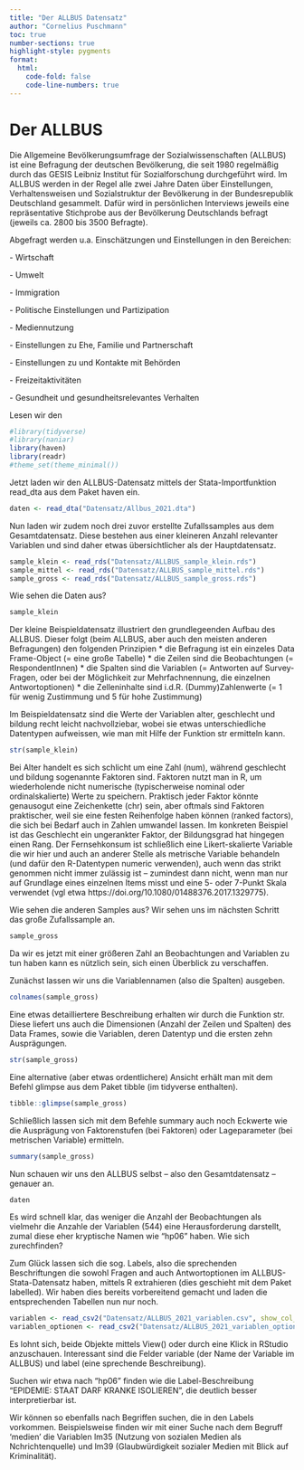 ```yaml
---
title: "Der ALLBUS Datensatz"
author: "Cornelius Puschmann"
toc: true
number-sections: true
highlight-style: pygments
format:
  html:
    code-fold: false
    code-line-numbers: true
---
```


# Der ALLBUS

Die Allgemeine Bevölkerungsumfrage der Sozialwissenschaften (ALLBUS) ist eine Befragung der deutschen Bevölkerung, die seit 1980 regelmäßig durch das GESIS Leibniz Institut für Sozialforschung durchgeführt wird. Im ALLBUS werden in der Regel alle zwei Jahre Daten über Einstellungen, Verhaltensweisen und Sozialstruktur der Bevölkerung in der Bundesrepublik Deutschland gesammelt. Dafür wird in persönlichen Interviews jeweils eine repräsentative Stichprobe aus der Bevölkerung Deutschlands befragt (jeweils ca. 2800 bis 3500 Befragte).

Abgefragt werden u.a. Einschätzungen und Einstellungen in den Bereichen:

\- Wirtschaft

\- Umwelt

\- Immigration

\- Politische Einstellungen und Partizipation

\- Mediennutzung

\- Einstellungen zu Ehe, Familie und Partnerschaft

\- Einstellungen zu und Kontakte mit Behörden

\- Freizeitaktivitäten

\- Gesundheit und gesundheitsrelevantes Verhalten

Lesen wir den

```r
#library(tidyverse)
#library(naniar)
library(haven)
library(readr)
#theme_set(theme_minimal())
```

Jetzt laden wir den ALLBUS-Datensatz mittels der Stata-Importfunktion read_dta aus dem Paket haven ein.

```r
daten <- read_dta("Datensatz/Allbus_2021.dta")
```

Nun laden wir zudem noch drei zuvor erstellte Zufallssamples aus dem Gesamtdatensatz. Diese bestehen aus einer kleineren Anzahl relevanter Variablen und sind daher etwas übersichtlicher als der Hauptdatensatz.

```r
sample_klein <- read_rds("Datensatz/ALLBUS_sample_klein.rds")
sample_mittel <- read_rds("Datensatz/ALLBUS_sample_mittel.rds")
sample_gross <- read_rds("Datensatz/ALLBUS_sample_gross.rds")
```

Wie sehen die Daten aus?

```r
sample_klein
```

Der kleine Beispieldatensatz illustriert den grundlegeenden Aufbau des ALLBUS. Dieser folgt (beim ALLBUS, aber auch den meisten anderen Befragungen) den folgenden Prinzipien
* die Befragung ist ein einzeles Data Frame-Object (= eine große Tabelle)
* die Zeilen sind die Beobachtungen (= RespondentInnen)
* die Spalten sind die Variablen (= Antworten auf Survey-Fragen, oder bei der Möglichkeit zur Mehrfachnennung, die einzelnen Antwortoptionen)
* die Zelleninhalte sind i.d.R. (Dummy)Zahlenwerte (= 1 für wenig Zustimmung und 5 für hohe Zustimmung)

Im Beispieldatensatz sind die Werte der Variablen alter, geschlecht und bildung recht leicht nachvollziebar, wobei sie etwas unterschiedliche Datentypen aufweissen, wie man mit Hilfe der Funktion str ermitteln kann.

```r
str(sample_klein)
```

Bei Alter handelt es sich schlicht um eine Zahl (num), während geschlecht und bildung sogenannte Faktoren sind. Faktoren nutzt man in R, um wiederholende nicht numerische (typischerweise nominal oder ordinalskalierte) Werte zu speichern. Praktisch jeder Faktor könnte genausogut eine Zeichenkette (chr) sein, aber oftmals sind Faktoren praktischer, weil sie eine festen Reihenfolge haben können (ranked factors), die sich bei Bedarf auch in Zahlen umwandel lassen. Im konkreten Beispiel ist das Geschlecht ein ungerankter Faktor, der Bildungsgrad hat hingegen einen Rang. Der Fernsehkonsum ist schließlich eine Likert-skalierte Variable die wir hier und auch an anderer Stelle als metrische Variable behandeln (und dafür den R-Datentypen numeric verwenden), auch wenn das strikt genommen nicht immer zulässig ist -- zumindest dann nicht, wenn man nur auf Grundlage eines einzelnen Items misst und eine 5- oder 7-Punkt Skala verwendet (vgl etwa  https://doi.org/10.1080/01488376.2017.1329775). 

Wie sehen die anderen Samples aus? Wir sehen uns im nächsten Schritt das große Zufallssample an. 

```r
sample_gross
```

Da wir es jetzt mit einer größeren Zahl an Beobachtungen and Variablen zu tun haben kann es nützlich sein, sich einen Überblick zu verschaffen.

Zunächst lassen wir uns die Variablennamen (also die Spalten) ausgeben.

```r
colnames(sample_gross)
```

Eine etwas detailliertere Beschreibung erhalten wir durch die Funktion str. Diese liefert uns auch die Dimensionen (Anzahl der Zeilen und Spalten) des Data Frames, sowie die Variablen, deren Datentyp und die ersten zehn Ausprägungen.

```r
str(sample_gross)
```

Eine alternative (aber etwas ordentlichere) Ansicht erhält man mit dem Befehl glimpse aus dem Paket tibble (im tidyverse enthalten).

```r
tibble::glimpse(sample_gross)
```

Schließlich lassen sich mit dem Befehle summary auch noch Eckwerte wie die Ausprägung von Faktorenstufen (bei Faktoren) oder Lageparameter (bei metrischen Variable) ermitteln.


```r
summary(sample_gross)
```

Nun schauen wir uns den ALLBUS selbst -- also den Gesamtdatensatz -- genauer an. 

```r
daten
```

Es wird schnell klar, das weniger die Anzahl der Beobachtungen als vielmehr die Anzahle der Variablen (544) eine Herausforderung darstellt, zumal diese eher kryptische Namen wie "hp06" haben. Wie sich zurechfinden?

Zum Glück lassen sich die sog. Labels, also die sprechenden Beschriftungen die sowohl Fragen and auch Antwortoptionen im ALLBUS-Stata-Datensatz haben, mittels R extrahieren (dies geschieht mit dem Paket labelled). Wir haben dies bereits vorbereitend gemacht und laden die entsprechenden Tabellen nun nur noch. 

```r
variablen <- read_csv2("Datensatz/ALLBUS_2021_variablen.csv", show_col_types = FALSE)
variablen_optionen <- read_csv2("Datensatz/ALLBUS_2021_variablen_optionen.csv", show_col_types = FALSE)
```

Es lohnt sich, beide Objekte mittels View() oder durch eine Klick in RStudio anzuschauen. Interessant sind die Felder variable (der Name der Variable im ALLBUS) und label (eine sprechende Beschreibung).

Suchen wir etwa nach "hp06" finden wie die Label-Beschreibung "EPIDEMIE: STAAT DARF KRANKE ISOLIEREN", die deutlich besser interpretierbar ist. 

Wir können so ebenfalls nach Begriffen suchen, die in den Labels vorkommen. Beispielsweise finden wir mit einer Suche nach dem Begruff 'medien' die Variablen lm35 (Nutzung von sozialen Medien als Nchrichtenquelle) und lm39 (Glaubwürdigkeit sozialer Medien mit Blick auf Kriminalität).



